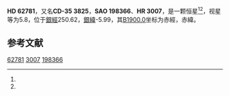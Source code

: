 {{Starbox begin
| name = HD 62781
}}
{{Starbox observe
| epoch = [[J2000.0|J2000.0]]
| constell = {{星座名待查}}<ref name=SIMBAD>{{cite web
 | url=http://simbad.u-strasbg.fr/simbad/sim-id?Ident=HR+3007
 | title =Pulsating variable Star
 | publisher=Centre de Données astronomiques de Strasbourg
 | work=SIMBAD
 | accessdate=2012-07-13}}</ref><ref name=DATA>{{cite web
 | url=http://vizier.u-strasbg.fr/viz-bin/VizieR-5?-out.add=.&-source=5050&-corr=PK=HR&-out.max=9999&HR=3007
 | title=VizieR Detailed Page
 | accessdate=2012-07-13
 | archive-date=2016-03-04
 | archive-url=https://web.archive.org/web/20160304202223/http://vizier.u-strasbg.fr/viz-bin/VizieR-5?-out.add=.&-source=5050&-corr=PK=HR&-out.max=9999&HR=3007
 | dead-url=no
 }}</ref>
| 星官 = 
| ra = {{RA|7|44|9.6}}<ref name=SIMBAD /><ref name=DATA />
| dec = {{DEC|-36|3|46}}<ref name=SIMBAD /><ref name=DATA />
| appmag_v = 5.8<ref name=SIMBAD /><ref name=DATA />
}}
{{Starbox character
| class = F2V<ref name=SIMBAD /><ref name=DATA />
| b-v = 0.31<ref name=SIMBAD /><ref name=DATA />
| u-b = 0.01<ref name=SIMBAD /><ref name=DATA />
| r-i = <ref name=SIMBAD /><ref name=DATA />
| variable = 
}}
{{Starbox astrometry
| radial_v = 0.01
| prop_mo_ra = 29
| parallax = 
| p_error = 
}}
{{Starbox catalog
| names =CD-35 3825，[[SAO星表|SAO]] 198366，[[HD星表|HD]] 62781，[[HR星表|HR]] 3007}}
{{Starbox reference |Simbad=HR+3007}}
{{Starbox end}}

'''HD 62781'''，又名'''CD-35 3825'''，'''SAO 198366'''、'''HR 3007'''，是一颗恒星<ref name=SIMBAD /><ref name=DATA />，视星等为5.8，位于[[銀道座標系|銀經]]250.62，[[銀道座標系|銀緯]]-5.99，其[[B1900.0|B1900.0]]坐标为赤經{{RA|7|40|30.3}}，赤緯{{DEC|-35|-5.99|27}}。

== 参考文献 ==
{{reflist}}

{{star-stub}}

[[Category:HD和HDE天體|62781]]
[[Category:HR天體|3007]]
[[Category:SAO天體|198366]]